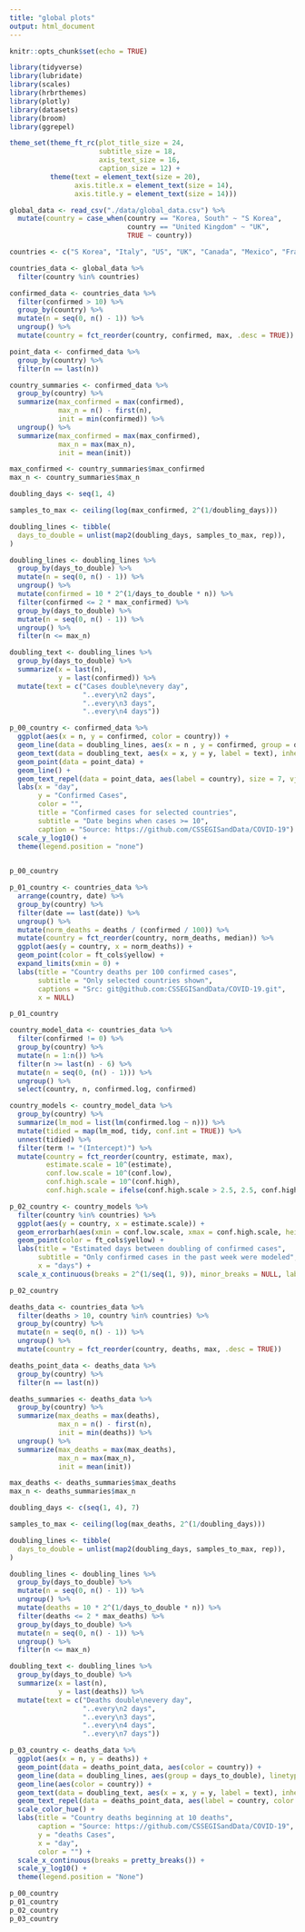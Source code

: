 ```yaml
---
title: "global plots"
output: html_document
---
```


```r
knitr::opts_chunk$set(echo = TRUE)
```

```r
library(tidyverse)
library(lubridate)
library(scales)
library(hrbrthemes)
library(plotly)
library(datasets)
library(broom)
library(ggrepel)

theme_set(theme_ft_rc(plot_title_size = 24,
                      subtitle_size = 18,
                      axis_text_size = 16,
                      caption_size = 12) +
          theme(text = element_text(size = 20),
                axis.title.x = element_text(size = 14),
                axis.title.y = element_text(size = 14)))
```

```r
global_data <- read_csv("./data/global_data.csv") %>%
  mutate(country = case_when(country == "Korea, South" ~ "S Korea",
                             country == "United Kingdom" ~ "UK",
                             TRUE ~ country))

countries <- c("S Korea", "Italy", "US", "UK", "Canada", "Mexico", "France", "India", "Colombia", "China")

countries_data <- global_data %>%
  filter(country %in% countries)
```

```r
confirmed_data <- countries_data %>%
  filter(confirmed > 10) %>%
  group_by(country) %>%
  mutate(n = seq(0, n() - 1)) %>%
  ungroup() %>%
  mutate(country = fct_reorder(country, confirmed, max, .desc = TRUE))

point_data <- confirmed_data %>%
  group_by(country) %>%
  filter(n == last(n))
```

```r
country_summaries <- confirmed_data %>%
  group_by(country) %>%
  summarize(max_confirmed = max(confirmed),
            max_n = n() - first(n),
            init = min(confirmed)) %>%
  ungroup() %>%
  summarize(max_confirmed = max(max_confirmed),
            max_n = max(max_n),
            init = mean(init))

max_confirmed <- country_summaries$max_confirmed
max_n <- country_summaries$max_n

doubling_days <- seq(1, 4)

samples_to_max <- ceiling(log(max_confirmed, 2^(1/doubling_days)))

doubling_lines <- tibble(
  days_to_double = unlist(map2(doubling_days, samples_to_max, rep)),
)

doubling_lines <- doubling_lines %>%
  group_by(days_to_double) %>%
  mutate(n = seq(0, n() - 1)) %>%
  ungroup() %>%
  mutate(confirmed = 10 * 2^(1/days_to_double * n)) %>%
  filter(confirmed <= 2 * max_confirmed) %>%
  group_by(days_to_double) %>%
  mutate(n = seq(0, n() - 1)) %>%
  ungroup() %>%
  filter(n <= max_n)

doubling_text <- doubling_lines %>%
  group_by(days_to_double) %>%
  summarize(x = last(n),
            y = last(confirmed)) %>%
  mutate(text = c("Cases double\nevery day",
                  "..every\n2 days",
                  "..every\n3 days",
                  "..every\n4 days"))

p_00_country <- confirmed_data %>%
  ggplot(aes(x = n, y = confirmed, color = country)) +
  geom_line(data = doubling_lines, aes(x = n , y = confirmed, group = days_to_double), linetype = "dashed", inherit.aes = FALSE) +
  geom_text(data = doubling_text, aes(x = x, y = y, label = text), inherit.aes = FALSE, nudge_x = -0.5, size = 5) +
  geom_point(data = point_data) +
  geom_line() +
  geom_text_repel(data = point_data, aes(label = country), size = 7, vjust = 1, hjust = 1) +
  labs(x = "day",
       y = "Confirmed Cases",
       color = "",
       title = "Confirmed cases for selected countries",
       subtitle = "Date begins when cases >= 10",
       caption = "Source: https://github.com/CSSEGISandData/COVID-19") +
  scale_y_log10() +
  theme(legend.position = "none")
  
```

```r
p_00_country
```


```r
p_01_country <- countries_data %>%
  arrange(country, date) %>%
  group_by(country) %>%
  filter(date == last(date)) %>%
  ungroup() %>%
  mutate(norm_deaths = deaths / (confirmed / 100)) %>%
  mutate(country = fct_reorder(country, norm_deaths, median)) %>%
  ggplot(aes(y = country, x = norm_deaths)) +
  geom_point(color = ft_cols$yellow) +
  expand_limits(xmin = 0) +
  labs(title = "Country deaths per 100 confirmed cases",
       subtitle = "Only selected countries shown",
       captions = "Src: git@github.com:CSSEGISandData/COVID-19.git",
       x = NULL)
```

```r
p_01_country
```



```r
country_model_data <- countries_data %>%
  filter(confirmed != 0) %>%
  group_by(country) %>%
  mutate(n = 1:n()) %>%
  filter(n >= last(n) - 6) %>%
  mutate(n = seq(0, (n() - 1))) %>%
  ungroup() %>%
  select(country, n, confirmed.log, confirmed)
```


```r
country_models <- country_model_data %>%
  group_by(country) %>%
  summarize(lm_mod = list(lm(confirmed.log ~ n))) %>%
  mutate(tidied = map(lm_mod, tidy, conf.int = TRUE)) %>%
  unnest(tidied) %>%
  filter(term != "(Intercept)") %>%
  mutate(country = fct_reorder(country, estimate, max),
         estimate.scale = 10^(estimate),
         conf.low.scale = 10^(conf.low),
         conf.high.scale = 10^(conf.high),
         conf.high.scale = ifelse(conf.high.scale > 2.5, 2.5, conf.high.scale))

p_02_country <- country_models %>%
  filter(country %in% countries) %>% 
  ggplot(aes(y = country, x = estimate.scale)) +
  geom_errorbarh(aes(xmin = conf.low.scale, xmax = conf.high.scale, height = 0.3)) +
  geom_point(color = ft_cols$yellow) +
  labs(title = "Estimated days between doubling of confirmed cases",
       subtitle = "Only confirmed cases in the past week were modeled",
       x = "days") +
  scale_x_continuous(breaks = 2^(1/seq(1, 9)), minor_breaks = NULL, labels = seq(1, 9))
```

```r
p_02_country
```


```r
deaths_data <- countries_data %>%
  filter(deaths > 10, country %in% countries) %>%
  group_by(country) %>%
  mutate(n = seq(0, n() - 1)) %>%
  ungroup() %>%
  mutate(country = fct_reorder(country, deaths, max, .desc = TRUE))

deaths_point_data <- deaths_data %>%
  group_by(country) %>%
  filter(n == last(n))

deaths_summaries <- deaths_data %>%
  group_by(country) %>%
  summarize(max_deaths = max(deaths),
            max_n = n() - first(n),
            init = min(deaths)) %>%
  ungroup() %>%
  summarize(max_deaths = max(max_deaths),
            max_n = max(max_n),
            init = mean(init))

max_deaths <- deaths_summaries$max_deaths
max_n <- deaths_summaries$max_n

doubling_days <- c(seq(1, 4), 7)

samples_to_max <- ceiling(log(max_deaths, 2^(1/doubling_days)))

doubling_lines <- tibble(
  days_to_double = unlist(map2(doubling_days, samples_to_max, rep)),
)

doubling_lines <- doubling_lines %>%
  group_by(days_to_double) %>%
  mutate(n = seq(0, n() - 1)) %>%
  ungroup() %>%
  mutate(deaths = 10 * 2^(1/days_to_double * n)) %>%
  filter(deaths <= 2 * max_deaths) %>%
  group_by(days_to_double) %>%
  mutate(n = seq(0, n() - 1)) %>%
  ungroup() %>%
  filter(n <= max_n)

doubling_text <- doubling_lines %>%
  group_by(days_to_double) %>%
  summarize(x = last(n),
            y = last(deaths)) %>%
  mutate(text = c("Deaths double\nevery day",
                  "..every\n2 days",
                  "..every\n3 days",
                  "..every\n4 days",
                  "..every\n7 days"))

p_03_country <- deaths_data %>%
  ggplot(aes(x = n, y = deaths)) +
  geom_point(data = deaths_point_data, aes(color = country)) +
  geom_line(data = doubling_lines, aes(group = days_to_double), linetype = "dashed") +
  geom_line(aes(color = country)) +
  geom_text(data = doubling_text, aes(x = x, y = y, label = text), inherit.aes = FALSE, nudge_x = -0.5, size = 5) +
  geom_text_repel(data = deaths_point_data, aes(label = country, color = country), size = 7, vjust = 1, hjust = 1) +
  scale_color_hue() +
  labs(title = "Country deaths beginning at 10 deaths",
       caption = "Source: https://github.com/CSSEGISandData/COVID-19",
       y = "deaths Cases",
       x = "day",
       color = "") +
  scale_x_continuous(breaks = pretty_breaks()) +
  scale_y_log10() +
  theme(legend.position = "None")
```

```r
p_00_country
p_01_country
p_02_country
p_03_country
```

